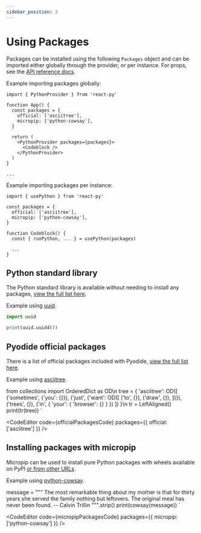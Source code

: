 ```yaml
---
sidebar_position: 3
---
```



# Using Packages

Packages can be installed using the following `Packages` object and can be imported either globally through the provider, or per instance. For props, see the [API reference docs](../introduction/api-reference).

Example importing packages globally:

```tsx
import { PythonProvider } from 'react-py'

function App() {
  const packages = {
    official: ['asciitree'],
    micropip: ['python-cowsay'],
  }

  return (
    <PythonProvider packages={packages}>
      <Codeblock />
    </PythonProvider>
  )
}

...
```

Example importing packages per instance:

```tsx
import { usePython } from 'react-py'

const packages = {
  official: ['asciitree'],
  micropip: ['python-cowsay'],
}

function Codeblock() {
  const { runPython, ... } = usePython(packages)

  ...
}
```

## Python standard library

The Python standard library is available without needing to install any packages, [view the full list here](https://docs.python.org/3/library).

Example using [uuid](https://docs.python.org/3/library/uuid.html).

```python
import uuid

print(uuid.uuid4())
```

## Pyodide official packages

There is a list of official packages included with Pyodide, [view the full list here](https://pyodide.org/en/stable/usage/packages-in-pyodide.html).

Example using [asciitree](https://github.com/mbr/asciitree).

from collections import OrderedDict as OD\n
tree = {
    'asciitree': OD([
        ('sometimes',
            {'you': {}}),
        ('just',
            {'want': OD([
                ('to', {}),
                ('draw', {}),
            ])}),
        ('trees', {}),
        ('in', {
            'your': {
                'browser': {}
            }
        })
    ])
}\n
tr = LeftAligned()
print(tr(tree))
`

<CodeEditor
  code={officialPackagesCode}
  packages={{ official: ['asciitree'] }}
/>

## Installing packages with micropip

Micropip can be used to install pure Python packages with wheels available on PyPI [or from other URLs](https://pyodide.org/en/stable/usage/loading-packages.html#installing-wheels-from-arbitrary-urls).

Example using [python-cowsay](https://github.com/James-Ansley/cowsay).

message = """
The most remarkable thing about my mother is that for thirty years she served
the family nothing but leftovers.  The original meal has never been found.
		-- Calvin Trillin
""".strip()
print(cowsay(message))
`

<CodeEditor
  code={micropipPackagesCode}
  packages={{ micropip: ['python-cowsay'] }}
/>
